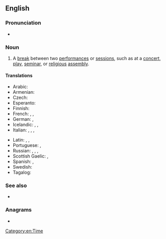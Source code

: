 ==English==

===Pronunciation===
* {{rhymes|ɪʃən|lang=en}}

===Noun===
{{en-noun}}

# A [[break]] between two [[performance]]s or [[session]]s, such as at a [[concert]], [[play]], [[seminar]], or [[religious]] [[assembly]].

====Translations====
{{trans-top|break between performances or sessions}}
* Arabic: {{t|ar|فاصِل|sc=Arab}}
* Armenian: {{t+|hy|դադար}}
* Czech: {{t+|cs|přestávka|f}}
* Esperanto: {{t|eo|interakto}}
* Finnish: {{t+|fi|väliaika}}
* French: {{t+|fr|intermède|m}}, {{t+|fr|interlude|m}}, {{t+|fr|entracte|m}}
* German: {{t+|de|Unterbrechung|f}}, {{t+|de|Pause|f}}
* Icelandic: {{t+|is|hlé|n}}, {{t+|is|hvíld|f}}, {{t|is|aflát|n}}
* Italian: {{t+|it|intervallo|m}}, {{t+|it|pausa|f}}, {{t+|it|intermezzo|m}}, {{t+|it|intermedio|m}}
{{trans-mid}}
* Latin: {{t|la|intermissio|f}}, {{t|la|intercapedo|f}}, {{t|la|dilidium|n}}
* Portuguese: {{t+|pt|intervalo|m}}, {{t|pt|intermissão|f}}
* Russian: {{t+|ru|антра́кт|m}}, {{t+|ru|переры́в|m}}, {{t+|ru|па́уза|f}}, {{t+|ru|переме́на|f}} {{qualifier|as in school}}
* Scottish Gaelic: {{t|gd|eadar-ùine|f}}, {{t|gd|eadar-àm|m}}
* Spanish: {{t|es|intermisión|f}}, {{t+|es|intermedio|m}}
* Swedish: {{t+|sv|paus}}
* Tagalog: {{t|tl|entreakto}}
{{trans-bottom}}

===See also===
* {{l|en|intermissionless}}

===Anagrams===
* {{anagrams|en|misinsertion|nitrosimines}}

[[Category:en:Time]]